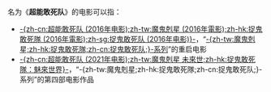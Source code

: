 名为《'''超能敢死队'''》的电影可以指：

*[[魔鬼剋星_(2016年電影)|-{zh-cn:超能敢死队 (2016年电影);zh-tw:魔鬼剋星 (2016年電影);zh-hk:捉鬼敢死隊 (2016年電影);zh-sg:捉鬼敢死队 (2016年电影)}-]]，“[[捉鬼敢死队系列|-{zh-tw:魔鬼剋星;zh-hk:捉鬼敢死隊;zh-cn:捉鬼敢死队;}-系列]]”的重启电影
*[[魔鬼剋星_未來世|-{zh-cn:超能敢死队 (2021年电影);zh-tw:魔鬼剋星 未來世;zh-hk:捉鬼敢死隊：魅來世界}-]]，“-{zh-tw:魔鬼剋星;zh-hk:捉鬼敢死隊;zh-cn:捉鬼敢死队;}-系列”的第四部电影作品

{{disambig|Cat=五字译名消歧义}}